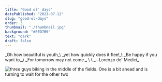 ```yaml
---
title: "Good ol' days"
datePublished: "2023-07-12"
slug: "good-ol-days"
order: 3
thumbnail: "./thumbnail.jpg"
background: "#EED7B9"
text: "dark"
draft: false
---
```



<Slide class="col-one-six text-center blockquote text-slide">
	_Oh how beautiful is youth_\
	_yet how quickly does it flee!_\
	_Be happy if you want to,_\
	_For tomorrow may not come._
	\
	\
	_– Lorenzo de' Medici_
</Slide>

<Slide class="col-one-six text-center">![three guys biking in the middle of the fields. One is a bit ahead and is turning to wait for the other two](./biking.jpg)</Slide>